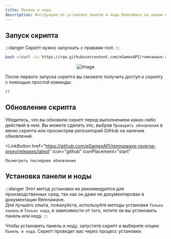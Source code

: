 ```yaml
---
title: Панель и нода
description: Инструкции по установке панели и ноды RemnaWave на вашем сервере.
---
```



## Запуск скрипта

:::danger
Скрипт нужно запускать с правами root.
:::

```bash
bash <(curl -Ls https://raw.githubusercontent.com/eGamesAPI/remnawave-reverse-proxy/refs/heads/main/install_remnawave.sh)
```

<p align="center">
  <img src="https://github.com/eGamesAPI/remnawave-reverse-proxy/raw/main/media/remnawave-reverse-proxy_en.png" alt="Image" />
</p>

После первого запуска скрипта вы сможете получить доступ к скрипту с помощью простой команды:

```bash
rr
```

## Обновление скрипта

Убедитесь, что вы обновили скрипт перед выполнением каких-либо действий в нем. Вы можете сделать это, выбрав `Проверить обновления` в меню скрипта или просмотрев репозиторий GitHub на наличие обновлений.

<LinkButton
    href="https://github.com/eGamesAPI/remnawave-reverse-proxy/releases/latest"
    icon="github"
    iconPlacement="start"
>
    Посмотреть последнее обновление
</LinkButton>

## Установка панели и ноды

:::danger
Этот метод установки не рекомендуется для производственных сред, так как он даже не документирован в документации Remnawave.  
Для лучшего опыта, пожалуйста, используйте методы установки `Только панель` и `Только нода`, в зависимости от того, хотите ли вы установить панель или ноду.
:::

Чтобы установить панель и ноду, запустите скрипт и выберите опцию `Панель и нода`. Скрипт проведет вас через процесс установки.
